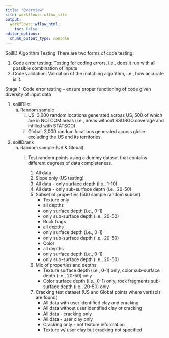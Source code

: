 ```yaml
---
title: "Overview"
site: workflowr::wflow_site
output:
  workflowr::wflow_html:
    toc: false
editor_options:
  chunk_output_type: console
---
```


SoilID Algorithm Testing
There are two forms of code testing:

1.	Code error testing: Testing for coding errors, i.e., does it run with all possible combination of inputs
2.	Code validation: Validation of the matching algorithm, i.e., how accurate is it.

Stage 1: Code error testing – ensure proper functioning of code given diversity of input data

1.	soilIDlist
    a.	Random sample
        i.	US: 3,000 random locations generated across US, 500 of which are in NOTCOM areas (i.e., areas without SSURGO coverage and infilled with STATSGO)
        ii.	Global: 3,000 random locations generated across globe excluding the US and its territories.

2.	soilIDrank
    a.	Random sample (US & Global)
        i.	Test random points using a dummy dataset that contains different degrees of data completeness.
        
            1.	All data
            2.	Slope only (US testing)
            3.	All data - only surface depth (i.e., 1-10)
            4.	All data - only sub-surface depth (i.e., 20-50)
            5.  Subset of properties (500 sample random subset)
                + Texture only
                + all depths
                + only surface depth (i.e., 0-1)
                + only sub-surface depth (i.e., 20-50)
                + Rock frags
                + all depths
                + only surface depth (i.e., 0-1)
                + only sub-surface depth (i.e., 20-50)
                + Color
                + all depths
                + only surface depth (i.e., 0-1)
                + only sub-surface depth (i.e., 20-50)  
            6.  Mix of properties and depths
                + Texture surface depth (i.e., 0-1) only, color sub-surface depth (i.e., 20-50) only
                + Color surface depth (i.e., 0-1) only, rock fragments sub-surface depth (i.e., 20-50) only
            7.  Cracking test dataset (US and Global points where vertisols are found)
                + All data with user identified clay and cracking
                + All data without user identified clay or cracking
                + All data - cracking only
                + All data - user clay only
                + Cracking only - not texture information
                + Texture w/ user clay but cracking not specified


